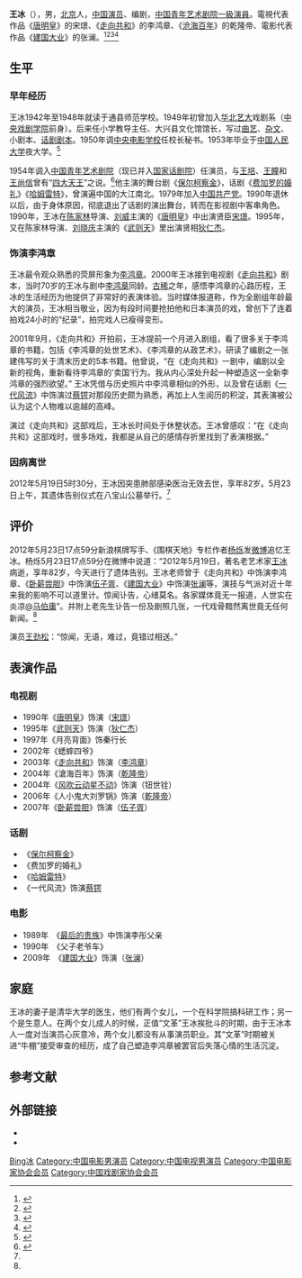 {{Otheruses|other=同名人物|王冰 (消歧义)}}
{{藝人
|姓名 = 王冰
|類型 = 男演员
|圖片 = 
|圖片尺寸 = 
|圖片簡介 = 
|國籍 = {{PRC}}
|民族 = 
|籍貫 = 
|出生日期 = 1930年
|出生地點 = 
|逝世日期 = 2012年5月19日
|逝世地點 = 
|教育程度 = 
|母校 = 
|宗教信仰 = 
|配偶 = 
|兒女 = 
|父母 = 
|代表作 = 
}}
'''王冰'''（{{bd|1930年||2012年|5月19日||catIdx=Wang王冰}}），男，[[北京|北京]]人，[[中华人民共和国|中国]][[演员|演员]]、编剧，[[中国青年艺术剧院|中国青年艺术剧院]][[一級演員|一級演員]]。電視代表作品《[[唐明皇_(电视剧)|唐明皇]]》的宋璟、《[[走向共和|走向共和]]》的李鸿章、《[[沧海百年|沧海百年]]》的乾隆帝、電影代表作品《[[建国大业|建国大业]]》的张澜。<ref name="mtime">{{Cite web|title=告别“李鸿章” 表演艺术家王冰因病辞世|url=http://news.mtime.com/2012/05/29/1489350.html|accessdate=2020-04-06|work=Mtime时光网|archive-date=2019-06-13|archive-url=https://web.archive.org/web/20190613164618/http://news.mtime.com/2012/05/29/1489350.html|dead-url=no}}</ref><ref name="ent.sina">{{Cite web|title=《走向共和》李鸿章饰演者王冰病逝|url=http://ent.sina.com.cn/s/m/2012-05-23/22243638452.shtml|date=2012-05-23|accessdate=2020-04-06|work=新浪娱乐|archive-date=2019-06-08|archive-url=https://web.archive.org/web/20190608083755/http://ent.sina.com.cn/s/m/2012-05-23/22243638452.shtml|dead-url=no}}</ref><ref name="laoren">{{Cite web|title=告别“李鸿章”王冰|url=http://www.laoren.com/zt/lysj/lbyysj/wb/2012-06-29/188396.html|accessdate=2020-04-06|work=枫网|archive-date=2016-03-04|archive-url=https://web.archive.org/web/20160304204809/http://www.laoren.com/zt/lysj/lbyysj/wb/2012-06-29/188396.html|dead-url=no}}</ref><ref>{{Cite book|title=中国艺术家辞典 • 现代第三分册|author=北京语言学院《中国艺术家辞典》编委会编|publisher=湖南人民出版社|year=1982|isbn=|location=长沙|pages=}}</ref>

== 生平 ==
=== 早年经历 ===
王冰1942年至1948年就读于通县师范学校。1949年初曾加入[[华北艺大|华北艺大]]戏剧系（[[中央戏剧学院|中央戏剧学院]]前身）。后来任小学教导主任、大兴县文化馆馆长，写过[[曲艺|曲艺]]、[[杂文|杂文]]、小剧本、[[话剧剧本|话剧剧本]]。1950年调[[中央电影学校|中央电影学校]]任校长秘书。1953年毕业于[[中国人民大学|中国人民大学]]夜大学。<ref>{{Cite book|title=中国当代文艺名人辞典|author=谷向阳, 王庆新主编|publisher=学苑出版社|year=1994|isbn=|location=北京|pages=}}</ref>

1954年调入[[中国青年艺术剧院|中国青年艺术剧院]]（现已并入[[国家话剧院|国家话剧院]]）任演员，与[[王培|王培]]、[[王瞳|王瞳]]和[[王尚信|王尚信]]曾有“[[四大天王|四大天王]]”之说。<ref>{{Cite web|title=告别“李鸿章” 表演艺术家王冰因病辞世|url=http://news.mtime.com/2012/05/29/1489350.html|accessdate=2020-04-06|work=Mtime时光网|archive-date=2019-06-13|archive-url=https://web.archive.org/web/20190613164618/http://news.mtime.com/2012/05/29/1489350.html|dead-url=no}}</ref>他主演的舞台剧《[[保尔柯察金|保尔柯察金]]》，话剧《[[费加罗的婚礼|费加罗的婚礼]]》《[[哈姆雷特|哈姆雷特]]》，曾演遍中国的大江南北。1979年加入[[中国共产党|中国共产党]]。1990年退休以后，由于身体原因，彻底退出了话剧的演出舞台，转而在影视剧中客串角色。1990年，王冰在[[陈家林|陈家林]]导演、[[刘威|刘威]]主演的《[[唐明皇_(电视剧)|唐明皇]]》中出演贤臣[[宋璟|宋璟]]。1995年，又在陈家林导演、[[刘晓庆|刘晓庆]]主演的《[[武则天_(1995年电视剧)|武则天]]》里出演贤相[[狄仁杰|狄仁杰]]。

=== 饰演李鸿章 ===
王冰最令观众熟悉的荧屏形象为[[李鸿章|李鸿章]]。2000年王冰接到电视剧《[[走向共和|走向共和]]》剧本，当时70岁的王冰与剧中[[李鸿章|李鸿章]]同龄。[[古稀|古稀]]之年，感悟李鸿章的心路历程，王冰的生活经历为他提供了非常好的表演体验。当时媒体报道称，作为全剧组年龄最大的演员，王冰相当敬业，因为有段时间要抢拍他和日本演员的戏，曾创下了连着拍戏24小时的“纪录”，拍完戏人已瘦得变形。

2001年9月，《走向共和》开拍前，王冰提前一个月进入剧组，看了很多关于李鸿章的书籍，包括《李鸿章的处世艺术》、《李鸿章的从政艺术》，研读了编剧之一张建伟写的关于清末历史的5本书籍。他曾说，“在《走向共和》一剧中，编剧以全新的视角，重新看待李鸿章的‘卖国‘行为。我从内心深处升起一种塑造这一全新李鸿章的强烈欲望。” 王冰凭借与历史照片中李鸿章相似的外形，以及曾在话剧《[[一代风流|一代风流]]》中饰演过[[蔡锷|蔡锷]]对那段历史颇为熟悉，再加上人生阅历的积淀，其表演被公认为这个人物难以逾越的高峰。

演过《走向共和》这部戏后，王冰长时间处于休整状态。王冰曾感叹：“在《走向共和》这部戏时，很多场戏，我都是从自己的感情存折里找到了表演根据。”

=== 因病离世 ===
2012年5月19日5时30分，王冰因突患肺部感染医治无效去世，享年82岁。5月23日上午，其遗体告别仪式在八宝山公墓举行。<ref name="ent.sina" />

== 评价 ==
2012年5月23日17点59分新浪棋牌写手、《围棋天地》专栏作者[[杨烁|杨烁]]发[[微博|微博]]追忆王冰。杨烁5月23日17点59分在微博中说道：“2012年5月19日，著名老艺术家[[王冰_(1930年)|王冰]]病逝，享年82岁，今天进行了遗体告别。王冰老师曾于《走向共和》中饰演李鸿章、《[[卧薪尝胆_(电视剧)|卧薪尝胆]]》中饰演[[伍子胥|伍子胥]]、《[[建国大业|建国大业]]》中饰演[[张澜|张澜]]等，演技与气派对近十年来我的影响不可以道里计。惊闻讣告，心绪莫名。各家媒体竟无一报道，人世实在炎凉@[[马伯庸|马伯庸]]”。并附上老先生讣告一份及剧照几张，一代戏骨黯然离世竟无任何新闻。<ref name="ent.sina" />

演员[[王劲松|王劲松]]：“惊闻，无语，难过，竟错过相送。”

== 表演作品 ==
=== 电视剧 ===
*1990年《[[唐明皇_(电视剧)|唐明皇]]》饰演（[[宋璟|宋璟]]）
*1995年《[[武则天_(1995年电视剧)|武则天]]》饰演（[[狄仁杰|狄仁杰]]）
*1997年《月亮背面》饰秦行长
*2002年《蟋蟀四爷》
*2003年《[[走向共和|走向共和]]》饰演（[[李鸿章|李鸿章]]）
*2004年《滄海百年》饰演（[[乾隆帝|乾隆帝]]）
*2004年《[[风吹云动星不动|风吹云动星不动]]》饰演（钮世铨）
*2006年《人小鬼大刘罗锅》饰演（[[乾隆帝|乾隆帝]]）
*2007年《[[卧薪尝胆_(电视剧)|卧薪尝胆]]》饰演（[[伍子胥|伍子胥]]）

=== 话剧 ===
*《[[保尔柯察金|保尔柯察金]]》
*《费加罗的婚礼》
*《[[哈姆雷特|哈姆雷特]]》
*《一代风流》饰演[[蔡锷|蔡锷]]

=== 电影 ===
*1989年　《[[最后的贵族|最后的贵族]]》中饰演李彤父亲 
*1990年　《父子老爷车》
*2009年　《[[建国大业|建国大业]]》饰演（[[张澜|张澜]]）

== 家庭 ==
王冰的妻子是清华大学的医生，他们有两个女儿，一个在科学院搞科研工作；另一个是生意人。在两个女儿成人的时候，正值“文革”王冰挨批斗的时期，由于王冰本人一度对当演员心灰意冷，两个女儿都没有从事演员职业。其“文革”时期被关进“牛棚”接受审查的经历，成了自己塑造李鸿章被罢官后失落心情的生活沉淀。

== 参考文献 ==
{{Reflist}}

== 外部链接 ==
* {{imdb|nm3613465}}
* {{douban people}}

{{中国电影家协会第四届理事会}}

{{Authority control}}
{{DEFAULTSORT:Wang王}}
[[Category:王姓|Bing冰]]
[[Category:中国电影男演员|Category:中国电影男演员]]
[[Category:中国电视男演员|Category:中国电视男演员]]
[[Category:中国电影家协会会员|Category:中国电影家协会会员]]
[[Category:中国戏剧家协会会员|Category:中国戏剧家协会会员]]